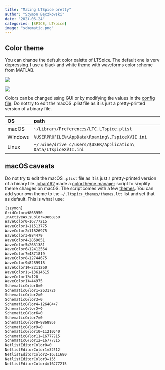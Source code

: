 ```yaml
---
title: "Making LTSpice pretty"
author: "Szymon Bęczkowski"
date: "2023-06-24"
categories: [SPICE, LTspice]
image: "schematic.png"
---
```


## Color theme

You can change the default color palette of LTSpice. The default one is very depressing. I use a black and white theme with waveforms color scheme from MATLAB. 

::: {layout-ncol=2}
![](schematic.png)

![](waveform.png)
:::

Colors can be changed using GUI or by modifying the values in the [config file](https://www.eevblog.com/forum/eda/where-does-ltspice-keep-its-settings/). Do not try to edit the macOS .plist file as it is just a pretty-printed version of a binary file. 

| OS      | path                                            |
| :------ | :---------------------------------------------- |
| macOS   | `~/Library/Preferences/LTC.LTspice.plist`       |
| Windows | `%USERPROFILE%\AppData\Roaming\LTspiceXVII.ini` |
| Linux   | `~/.wine/drive_c/users/$USER/Application\ Data/LTspiceXVII.ini` |

## macOS caveats

Do not try to edit the macOS `.plist` file as it is just a pretty-printed version of a binary file. [johan162](https://github.com/johan162) made a [color theme manager](https://github.com/johan162/themeltspice) script to simplify theme changes on macOS. The script comes with a few [themes](https://github.com/johan162/themeltspice#theme-reference-screenshots). You can add your own theme to the `~/.ltspice_themes/themes.ltt` list and set that as default. This is what I use: 

```default
[szymon]
GridColor=9868950
InActiveAxisColor=9868950
WaveColor0=16777215
WaveColor1=11513775
WaveColor2=11826975
WaveColor3=884479
WaveColor4=2859051
WaveColor5=2631381
WaveColor6=12412564
WaveColor7=4871819
WaveColor8=12744675
WaveColor9=8289918
WaveColor10=2211260
WaveColor11=13614615
WaveColor12=128
WaveColor13=44975
SchematicColor0=0
SchematicColor1=2631720
SchematicColor2=0
SchematicColor3=0
SchematicColor4=12648447
SchematicColor5=0
SchematicColor6=0
SchematicColor7=0
SchematicColor8=9868950
SchematicColor9=0
SchematicColor10=11210240
SchematicColor11=16777215
SchematicColor12=16777215
NetlistEditorColor0=0
NetlistEditorColor1=32512
NetlistEditorColor2=16711680
NetlistEditorColor3=155
NetlistEditorColor4=16777215
```
